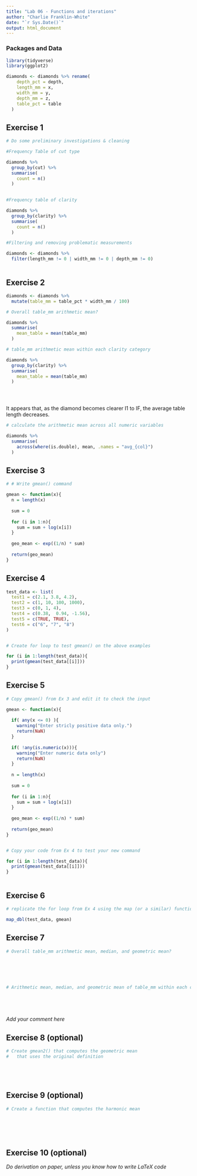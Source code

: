```yaml
---
title: "Lab 06 - Functions and iterations"
author: "Charlie Franklin-White"
date: "`r Sys.Date()`"
output: html_document
---
```



### Packages and Data

```r
library(tidyverse) 
library(ggplot2)
```

```r
diamonds <- diamonds %>% rename(
    depth_pct = depth,
    length_mm = x,
    width_mm = y,
    depth_mm = z,
    table_pct = table
  )
```


## Exercise 1

```r
# Do some preliminary investigations & cleaning

#Frequency Table of cut type

diamonds %>%
  group_by(cut) %>%
  summarise(
    count = n()
  )
  

#Frequency table of clarity

diamonds %>%
  group_by(clarity) %>%
  summarise(
    count = n()
  )

#Filtering and removing problematic measurements

diamonds <- diamonds %>%
  filter(length_mm != 0 | width_mm != 0 | depth_mm != 0)



```


## Exercise 2

```r

diamonds <- diamonds %>%
  mutate(table_mm = table_pct * width_mm / 100)

# Overall table_mm arithmetic mean?

diamonds %>%
  summarise(
    mean_table = mean(table_mm)
  )

# table_mm arithmetic mean within each clarity category

diamonds %>% 
  group_by(clarity) %>%
  summarise(
    mean_table = mean(table_mm)
  )





```

It appears that, as the diamond becomes clearer I1 to IF, the average table length decreases. 

```r
# calculate the arithmetic mean across all numeric variables

diamonds %>%
  summarise(
    across(where(is.double), mean, .names = "avg_{col}")
  )

```

## Exercise 3

```r
# # Write gmean() command

gmean <- function(x){
  n = length(x)
  
  sum = 0
  
  for (i in 1:n){
    sum = sum + log(x[i])
  }
  
  geo_mean <- exp((1/n) * sum)
  
  return(geo_mean)
}

```

## Exercise 4

```r

test_data <- list(
  test1 = c(2.1, 3.8, 4.2),
  test2 = c(1, 10, 100, 1000),
  test3 = c(0, 1, 4),
  test4 = c(0.38,  0.94, -1.56),
  test5 = c(TRUE, TRUE),
  test6 = c("6", "7", "8")
)


# Create for loop to test gmean() on the above examples

for (i in 1:length(test_data)){
  print(gmean(test_data[[i]]))
}


```


## Exercise 5

```r
# Copy gmean() from Ex 3 and edit it to check the input

gmean <- function(x){
  
  if( any(x <= 0) ){
    warning("Enter stricly positive data only.")
    return(NaN)
  }
  
  if( !any(is.numeric(x))){
    warning("Enter numeric data only")
    return(NaN)
  }
  
  n = length(x)
  
  sum = 0
  
  for (i in 1:n){
    sum = sum + log(x[i])
  }
  
  geo_mean <- exp((1/n) * sum)
  
  return(geo_mean)
}


# Copy your code from Ex 4 to test your new command

for (i in 1:length(test_data)){
  print(gmean(test_data[[i]]))
}



```

## Exercise 6

```r
# replicate the for loop from Ex 4 using the map (or a similar) function

map_dbl(test_data, gmean)

```


## Exercise 7

```r
# Overall table_mm arithmetic mean, median, and geometric mean?






# Arithmetic mean, median, and geometric mean of table_mm within each clarity category






```

_Add your comment here_


## Exercise 8 (optional)

```r
# Create gmean2() that computes the geometric mean 
#   that uses the original definition






```


## Exercise 9 (optional)

```r
# Create a function that computes the harmonic mean







```

## Exercise 10 (optional)

_Do derivation on paper, unless you know how to write LaTeX code_
